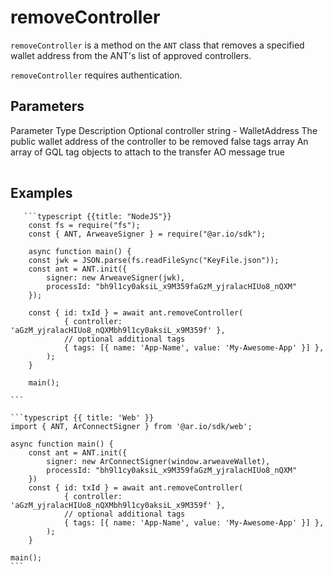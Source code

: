 
<HeroPattern />

# removeController

`removeController` is a method on the `ANT` class that removes a specified wallet address from the ANT's list of approved controllers.

`removeController` requires authentication.

## Parameters

<Table>
  <Table.Head>
    <Table.Row>
      <Table.Header>Parameter</Table.Header>
      <Table.Header>Type</Table.Header>
      <Table.Header>Description</Table.Header>
      <Table.Header>Optional</Table.Header>
    </Table.Row>
  </Table.Head>
  <Table.Body>
    <Table.Row>
      <Table.Cell className="font-semibold">controller</Table.Cell>
      <Table.Cell>string - WalletAddress</Table.Cell>
      <Table.Cell>The public wallet address of the controller to be removed</Table.Cell>
      <Table.Cell>false</Table.Cell>
    </Table.Row>
    <Table.Row>
      <Table.Cell className="font-semibold">tags</Table.Cell>
      <Table.Cell>array</Table.Cell>
      <Table.Cell>An array of GQL tag objects to attach to the transfer AO message</Table.Cell>
      <Table.Cell>true</Table.Cell>
    </Table.Row>
  </Table.Body>
</Table>

## Examples

<CodeGroup title="removeController">

       ```typescript {{title: "NodeJS"}}
        const fs = require("fs");
        const { ANT, ArweaveSigner } = require("@ar.io/sdk");

        async function main() {
        const jwk = JSON.parse(fs.readFileSync("KeyFile.json"));
        const ant = ANT.init({
            signer: new ArweaveSigner(jwk),
            processId: "bh9l1cy0aksiL_x9M359faGzM_yjralacHIUo8_nQXM"
        });

        const { id: txId } = await ant.removeController(
                { controller: 'aGzM_yjralacHIUo8_nQXMbh9l1cy0aksiL_x9M359f' },
                // optional additional tags
                { tags: [{ name: 'App-Name', value: 'My-Awesome-App' }] },
            );
        }

        main();

    ```

    ```typescript {{ title: 'Web' }}
    import { ANT, ArConnectSigner } from '@ar.io/sdk/web';

    async function main() {
        const ant = ANT.init({
            signer: new ArConnectSigner(window.arweaveWallet),
            processId: "bh9l1cy0aksiL_x9M359faGzM_yjralacHIUo8_nQXM"
        })
        const { id: txId } = await ant.removeController(
                { controller: 'aGzM_yjralacHIUo8_nQXMbh9l1cy0aksiL_x9M359f' },
                // optional additional tags
                { tags: [{ name: 'App-Name', value: 'My-Awesome-App' }] },
            );
        }

    main();
    ```

</CodeGroup>
